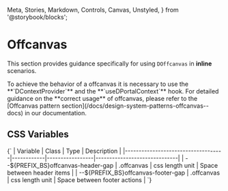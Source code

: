   Meta,
  Stories,
  Markdown,
  Controls,
  Canvas,
  Unstyled,
} from '@storybook/blocks';


<Meta of={DOffcanvasStories} />

# Offcanvas

This section provides guidance specifically for using `DOffcanvas` in **inline** scenarios.

<Unstyled>
  <DAlert theme="warning">
    To achieve the behavior of a offcanvas it is necessary to use the **`DContextProvider`** and the **`useDPortalContext`** hook.
    For detailed guidance on the **correct usage** of offcanvas, please refer to the [Offcanvas pattern section](/docs/design-system-patterns-offcanvas--docs) in our documentation.
  </DAlert>
</Unstyled>

## CSS Variables

<Markdown>
  {`
| Variable                           | Class      | Type            | Description                  |
|------------------------------------|------------|-----------------|------------------------------|
| --${PREFIX_BS}offcanvas-header-gap | .offcanvas | css length unit | Space between header items   |
| --${PREFIX_BS}offcanvas-footer-gap | .offcanvas | css length unit | Space between footer actions |
  `}
</Markdown>

<Canvas of={DOffcanvasStories.Default} />
<Controls of={DOffcanvasStories.Default} />
<Stories />
